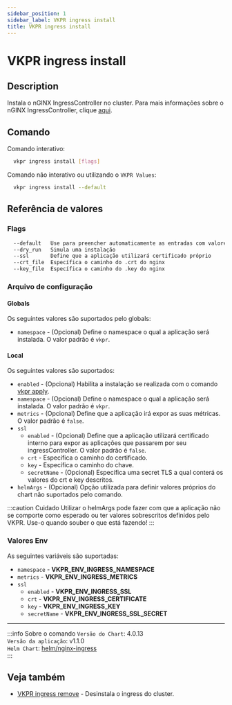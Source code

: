 ```yaml
---
sidebar_position: 1
sidebar_label: VKPR ingress install
title: VKPR ingress install
---
```


# VKPR ingress install

## Description

Instala o nGINX IngressController no cluster. Para mais informações sobre o nGINX IngressController, clique [aqui](https://kubernetes.github.io/ingress-nginx/deploy/).

## Comando

Comando interativo:

```bash
  vkpr ingress install [flags]
```

Comando não interativo ou utilizando o `VKPR Values`:

```bash
  vkpr ingress install --default
```

## Referência de valores

### Flags

```sh
  --default   Use para preencher automaticamente as entradas com valores padrões
  --dry_run   Simula uma instalação
  --ssl       Define que a aplicação utilizará certificado próprio
  --crt_file  Específica o caminho do .crt do nginx
  --key_file  Específica o caminho do .key do nginx
```

### Arquivo de configuração

#### Globals

Os seguintes valores são suportados pelo globals:

- `namespace` - (Opcional) Define o namespace o qual a aplicação será instalada. O valor padrão é `vkpr`.

#### Local

Os seguintes valores são suportados:

- `enabled` - (Opcional) Habilita a instalação se realizada com o comando [vkpr apply](/docs/commands/apply).
- `namespace` - (Opcional) Define o namespace o qual a aplicação será instalada. O valor padrão é `vkpr`.
- `metrics` - (Opcional) Define que a aplicação irá expor as suas métricas. O valor padrão é `false`.
- `ssl`
  - `enabled` - (Opcional) Define que a aplicação utilizará certificado interno para expor as aplicações que passarem por seu ingressController. O valor padrão é `false`.
  - `crt` - Específica o caminho do certificado.
  - `key` - Específica o caminho do chave.
  - `secretName` - (Opcional) Específica uma secret TLS a qual conterá os valores do crt e key descritos.
- `helmArgs` - (Opcional) Opção utilizada para definir valores próprios do chart não suportados pelo comando.

:::caution Cuidado
Utilizar o helmArgs pode fazer com que a aplicação não se comporte como esperado ou ter valores sobrescritos definidos pelo VKPR.
Use-o quando souber o que está fazendo!
:::

### Valores Env

As seguintes variáveis são suportadas:

- `namespace` - **VKPR_ENV_INGRESS_NAMESPACE**
- `metrics` - **VKPR_ENV_INGRESS_METRICS**
- `ssl`
  - `enabled` - **VKPR_ENV_INGRESS_SSL**
  - `crt` - **VKPR_ENV_INGRESS_CERTIFICATE**
  - `key` - **VKPR_ENV_INGRESS_KEY**
  - `secretName` - **VKPR_ENV_INGRESS_SSL_SECRET**

---

:::info Sobre o comando
`Versão do Chart`: 4.0.13 <br/>
`Versão da aplicação`: v1.1.0 <br/>
`Helm Chart`: [helm/nginx-ingress](https://artifacthub.io/packages/helm/ingress-nginx/ingress-nginx) <br/>
:::

## Veja também

- [VKPR ingress remove](/docs/commands/ingress/remove) - Desinstala o ingress do cluster.
